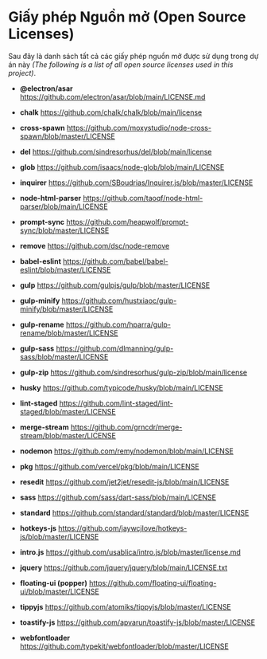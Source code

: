 # Giấy phép Nguồn mở (Open Source Licenses)

Sau đây là danh sách tất cả các giấy phép nguồn mở được sử dụng trong dự án này _(The following is a list of all open source licenses used in this project)_.

- **@electron/asar** https://github.com/electron/asar/blob/main/LICENSE.md
- **chalk** https://github.com/chalk/chalk/blob/main/license
- **cross-spawn** https://github.com/moxystudio/node-cross-spawn/blob/master/LICENSE
- **del** https://github.com/sindresorhus/del/blob/main/license
- **glob** https://github.com/isaacs/node-glob/blob/main/LICENSE
- **inquirer** https://github.com/SBoudrias/Inquirer.js/blob/master/LICENSE
- **node-html-parser** https://github.com/taoqf/node-html-parser/blob/main/LICENSE
- **prompt-sync** https://github.com/heapwolf/prompt-sync/blob/master/LICENSE
- **remove** https://github.com/dsc/node-remove

- **babel-eslint** https://github.com/babel/babel-eslint/blob/master/LICENSE
- **gulp** https://github.com/gulpjs/gulp/blob/master/LICENSE
- **gulp-minify** https://github.com/hustxiaoc/gulp-minify/blob/master/LICENSE
- **gulp-rename** https://github.com/hparra/gulp-rename/blob/master/LICENSE
- **gulp-sass** https://github.com/dlmanning/gulp-sass/blob/master/LICENSE
- **gulp-zip** https://github.com/sindresorhus/gulp-zip/blob/main/license
- **husky** https://github.com/typicode/husky/blob/main/LICENSE
- **lint-staged** https://github.com/lint-staged/lint-staged/blob/master/LICENSE
- **merge-stream** https://github.com/grncdr/merge-stream/blob/master/LICENSE
- **nodemon** https://github.com/remy/nodemon/blob/main/LICENSE
- **pkg** https://github.com/vercel/pkg/blob/main/LICENSE
- **resedit** https://github.com/jet2jet/resedit-js/blob/main/LICENSE
- **sass** https://github.com/sass/dart-sass/blob/main/LICENSE
- **standard** https://github.com/standard/standard/blob/master/LICENSE

- **hotkeys-js** https://github.com/jaywcjlove/hotkeys-js/blob/master/LICENSE
- **intro.js** https://github.com/usablica/intro.js/blob/master/license.md
- **jquery** https://github.com/jquery/jquery/blob/main/LICENSE.txt
- **floating-ui (popper)** https://github.com/floating-ui/floating-ui/blob/master/LICENSE
- **tippyjs** https://github.com/atomiks/tippyjs/blob/master/LICENSE
- **toastify-js** https://github.com/apvarun/toastify-js/blob/master/LICENSE
- **webfontloader** https://github.com/typekit/webfontloader/blob/master/LICENSE
